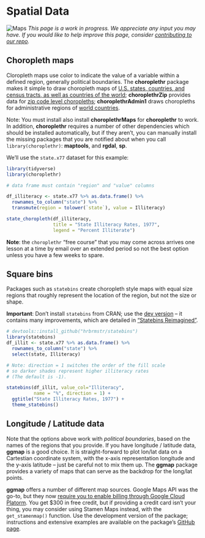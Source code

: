 # Spatial Data {#maps}

<!-- Under Construction Section
----------------------------------------------------------------------------- -->
![Maps](images/banners/banner_maps.png)
*This page is a work in progress. We appreciate any input you may have. If you would like to help improve this page, consider [contributing to our repo](contribute.html).*
<!-- ------------------------------------------------------------------------ -->


## Choropleth maps

Cloropleth maps use color to indicate the value of a variable within a defined region, generally political boundaries.  The **choroplethr** package makes it simple to draw choropleth maps of [U.S. states, countries, and census tracts, as well as countries of the world](https://arilamstein.com/documentation/choroplethr/reference/){target="_blank"}; **choroplethrZip** provides data for [zip code level choropleths](https://arilamstein.com/creating-zip-code-choropleths-choroplethrzip/){target="_blank"}; **choroplethrAdmin1** draws choropleths for administrative regions of [world countries](https://rdrr.io/cran/choroplethrAdmin1/man/get_admin1_countries.html){target="_blank"}.

Note: You must install also install **choroplethrMaps** for **choroplethr** to work.  In addition, **choroplethr** requires a number of other dependencies which should be installed automatically, but if they aren't, you can manually install the missing packages that you are notified about when you call `library(choroplethr)`: **maptools**, and **rgdal**, **sp**.


We'll use the `state.x77` dataset for this example:

```r
library(tidyverse)
library(choroplethr)

# data frame must contain "region" and "value" columns

df_illiteracy <- state.x77 %>% as.data.frame() %>% 
  rownames_to_column("state") %>% 
  transmute(region = tolower(`state`), value = Illiteracy)

state_choropleth(df_illiteracy,
                 title = "State Illiteracy Rates, 1977",
                 legend = "Percent Illiterate")
```

**Note**: the `choroplethr` "free course" that you may come across arrives one lesson at a time by email over an extended period so not the best option unless you have a few weeks to spare.

## Square bins

Packages such as `statebins` create choropleth style maps with equal size regions that roughly represent the location of the region, but not the size or shape.

**Important**:  Don't install `statebins` from CRAN; use the [dev version](https://github.com/hrbrmstr/statebins){target="_blank"} -- it contains many improvements, which are detailed in ["Statebins Reimagined"](https://rud.is/b/2017/11/18/statebins-reimagined/#comment-19346){target="_blank"}.

```r
# devtools::install_github("hrbrmstr/statebins")
library(statebins)
df_illit <- state.x77 %>% as.data.frame() %>% 
  rownames_to_column("state") %>% 
  select(state, Illiteracy)

# Note: direction = 1 switches the order of the fill scale 
# so darker shades represent higher illiteracy rates
# (The default is -1).

statebins(df_illit, value_col="Illiteracy",
          name = "%", direction = 1) +
  ggtitle("State Illiteracy Rates, 1977") +
  theme_statebins()
```

## Longitude / Latitude data 

Note that the options above work with *political boundaries*, based on the names of the regions that you provide. If you have longitude / latitude data, **ggmap** is a good choice.  It is straight-forward to plot lon/lat data on a Cartestian coordinate system, with the x-axis representation longitude and the y-axis latitude -- just be careful not to mix them up. The **ggmap** package provides a variety of maps that can serve as the backdrop for the long/lat points. 

**ggmap** offers a number of different map sources.  Google Maps API was the go-to, but they now [require you to enable billing through Google Cloud Platorm](https://cloud.google.com/free/){target="_blank"}.  You get $300 in free credit, but if providing a credit card isn't your thing, you may consider using Stamen Maps instead, with the `get_stamenmap()` function. Use the development version of the package; instructions and extensive examples are available on the package's [GitHub page](https://github.com/dkahle/ggmap){target="_blank"}.


